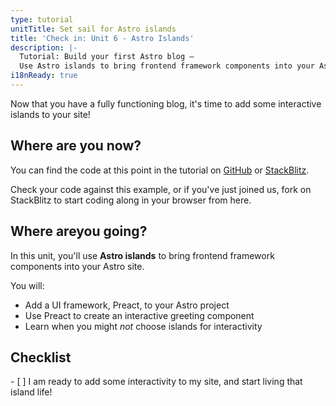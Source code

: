 ```yaml
---
type: tutorial
unitTitle: Set sail for Astro islands
title: 'Check in: Unit 6 - Astro Islands'
description: |-
  Tutorial: Build your first Astro blog —
  Use Astro islands to bring frontend framework components into your Astro site
i18nReady: true
---
```



Now that you have a fully functioning blog, it's time to add some interactive islands to your site!

## Where are you now?

You can find the code at this point in the tutorial on [GitHub](https://github.com/withastro/blog-tutorial-demo/tree/unit-6/start) or
[StackBlitz](https://stackblitz.com/github/withastro/blog-tutorial-demo/tree/unit-6/start?file=src/pages/index.astro).

Check your code against this example, or if you've just joined us, fork on StackBlitz to start coding along in your browser from here.

## Where areyou going?

In this unit, you'll use **Astro islands** to bring frontend framework components into your Astro site. 

You will:
- Add a UI framework, Preact, to your Astro project
- Use Preact to create an interactive greeting component
- Learn when you might _not_ choose islands for interactivity


<Box icon="check-list">

## Checklist

<Checklist key="interactivity">
- [ ] I am ready to add some interactivity to my site, and start living that island life!
</Checklist>
</Box>
